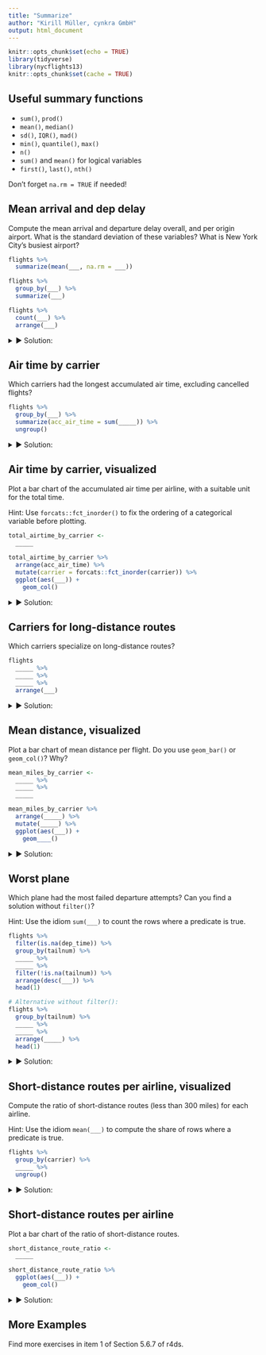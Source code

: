 ```yaml
---
title: "Summarize"
author: "Kirill Müller, cynkra GmbH"
output: html_document
---
```



```r
knitr::opts_chunk$set(echo = TRUE)
library(tidyverse)
library(nycflights13)
knitr::opts_chunk$set(cache = TRUE)
```

## Useful summary functions

- `sum()`, `prod()`
- `mean()`, `median()`
- `sd()`, `IQR()`, `mad()`
- `min()`, `quantile()`, `max()`
- `n()`
- `sum()` and `mean()` for logical variables
- `first()`, `last()`, `nth()`

Don't forget `na.rm = TRUE` if needed!

## Mean arrival and dep delay

Compute the mean arrival and departure delay overall, and per origin airport. What is the standard deviation of these variables? What is New York City's busiest airport?

```r
flights %>%
  summarize(mean(___, na.rm = ___))

flights %>%
  group_by(___) %>%
  summarize(___)

flights %>%
  count(___) %>%
  arrange(___)
```

<details>
<summary>&#x25BA; Solution:</summary>
```r
flights %>%
  summarize(mean(arr_delay, na.rm = TRUE))
```

```r
flights %>%
  summarize(mean(dep_delay, na.rm = TRUE))
```

```r
flights %>%
  summarize(
    mean(arr_delay, na.rm = TRUE),
    mean(dep_delay, na.rm = TRUE),
    sd(arr_delay, na.rm = TRUE),
    sd(dep_delay, na.rm = TRUE)
  )
```

```r
flights %>%
  summarize_at(
    vars(arr_delay, dep_delay),
    funs(mean(., na.rm = TRUE), sd(., na.rm = TRUE))
  )
```

```r
flights %>%
  group_by(origin) %>%
  summarize(
    mean(arr_delay, na.rm = TRUE),
    mean(dep_delay, na.rm = TRUE)
  )
```

```r
flights %>%
  count(origin) %>%
  arrange(desc(n))
```

```r
flights %>%
  count(origin, sort = TRUE)
```
</details>

## Air time by carrier

Which carriers had the longest accumulated air time, excluding cancelled flights?

```r
flights %>%
  group_by(___) %>%
  summarize(acc_air_time = sum(_____)) %>% 
  ungroup()
```

<details>
<summary>&#x25BA; Solution:</summary>
```r
total_airtime_by_carrier <-
  flights %>% 
    group_by(carrier) %>% 
    summarize(acc_air_time = sum(air_time, na.rm = TRUE)) %>% 
    ungroup()

total_airtime_by_carrier
```
</details>

## Air time by carrier, visualized

Plot a bar chart of the accumulated air time per airline, with a suitable unit for the total time.

Hint: Use `forcats::fct_inorder()` to fix the ordering of a categorical variable before plotting.

```r
total_airtime_by_carrier <-
  _____
  
total_airtime_by_carrier %>%
  arrange(acc_air_time) %>%
  mutate(carrier = forcats::fct_inorder(carrier)) %>%
  ggplot(aes(___)) +
    geom_col()
```

<details>
<summary>&#x25BA; Solution:</summary>
```r
total_airtime_by_carrier %>% 
  arrange(acc_air_time) %>%
  mutate(carrier = forcats::fct_inorder(carrier)) %>%
  ggplot() +
  geom_col(aes(carrier, acc_air_time / 60 / 24 / 365)) +
  coord_flip()
```
</details>

## Carriers for long-distance routes

Which carriers specialize on long-distance routes?

```r
flights
  _____ %>%
  _____ %>%
  _____ %>%
  arrange(___)
```

<details>
<summary>&#x25BA; Solution:</summary>
```r
carrier_arranged_by_mean_distance <-
  flights %>%
  group_by(carrier) %>% 
  summarize(mean_distance = mean(distance)) %>% 
  ungroup() %>%
  arrange(desc(mean_distance))

carrier_arranged_by_mean_distance
```
</details>

## Mean distance, visualized

Plot a bar chart of mean distance per flight. Do you use `geom_bar()` or `geom_col()`? Why?

```r
mean_miles_by_carrier <-
  _____ %>%
  _____ %>%
  _____

mean_miles_by_carrier %>%
  arrange(_____) %>%
  mutate(_____) %>%
  ggplot(aes(___)) +
    geom____()
```

<details>
<summary>&#x25BA; Solution:</summary>
We need `geom_col()`, because the data is already aggregated and contains one row per geometry object we're plotting.

```r
carrier_arranged_by_mean_distance %>% 
  ggplot() +
  geom_col(aes(x = forcats::fct_inorder(carrier), y = mean_distance))
```
</details>

## Worst plane

Which plane had the most failed departure attempts? Can you find a solution without `filter()`?

Hint: Use the idiom `sum(___)` to count the rows where a predicate is true.

```r
flights %>%
  filter(is.na(dep_time)) %>%
  group_by(tailnum) %>%
  _____ %>%
  _____ %>%
  filter(!is.na(tailnum)) %>%
  arrange(desc(___)) %>% 
  head(1)

# Alternative without filter():
flights %>%
  group_by(tailnum) %>%
  _____ %>%
  _____ %>%
  arrange(_____) %>%
  head(1)
```

<details>
<summary>&#x25BA; Solution:</summary>
```r
flights %>% 
  filter(is.na(dep_time)) %>%
  group_by(tailnum) %>% 
  summarize(not_departed = n()) %>% 
  ungroup() %>% 
  filter(!is.na(tailnum)) %>%
  arrange(desc(not_departed))
```
</details>

## Short-distance routes per airline, visualized

Compute the ratio of short-distance routes (less than 300 miles) for each airline.

Hint: Use the idiom `mean(___)` to compute the share of rows where a predicate is true.

```r
flights %>%
  group_by(carrier) %>%
  _____ %>% 
  ungroup()
```

<details>
<summary>&#x25BA; Solution:</summary>
```r
flights %>% 
  group_by(tailnum) %>% 
  summarize(not_departed = sum(is.na(dep_time))) %>% 
  ungroup()
```

```r
flights %>% 
  filter(is.na(dep_time)) %>%
  count(tailnum, sort = TRUE)
```
</details>

## Short-distance routes per airline

Plot a bar chart of the ratio of short-distance routes.

```r
short_distance_route_ratio <-
  _____

short_distance_route_ratio %>%
  ggplot(aes(___)) +
    geom_col()
```

<details>
<summary>&#x25BA; Solution:</summary>
```r
short_distance_route_ratio <-
  flights %>%
  group_by(carrier) %>% 
  summarize(short_distance_ratio = mean(distance < 300)) %>% 
  ungroup() %>%
  arrange(desc(short_distance_ratio))

short_distance_route_ratio

short_distance_route_ratio %>%
  ggplot() +
  geom_col(aes(x = forcats::fct_inorder(carrier), y = short_distance_ratio))
```
</details>

## More Examples

Find more exercises in item 1 of Section 5.6.7 of r4ds.
